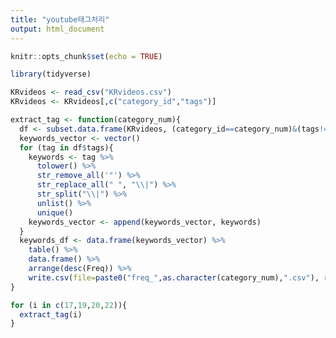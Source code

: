 ---
title: "youtube태그처리"
output: html_document
---

```{r setup, include=FALSE}
knitr::opts_chunk$set(echo = TRUE)
```
```{r}
library(tidyverse)

KRvideos <- read_csv("KRvideos.csv")
KRvideos <- KRvideos[,c("category_id","tags")]

extract_tag <- function(category_num){
  df <- subset.data.frame(KRvideos, (category_id==category_num)&(tags!='[none]'))
  keywords_vector <- vector()
  for (tag in df$tags){
    keywords <- tag %>%
      tolower() %>%
      str_remove_all('"') %>%
      str_replace_all(" ", "\\|") %>%
      str_split("\\|") %>%
      unlist() %>%
      unique()
    keywords_vector <- append(keywords_vector, keywords)
  }
  keywords_df <- data.frame(keywords_vector) %>%
    table() %>%
    data.frame() %>%
    arrange(desc(Freq)) %>%
    write.csv(file=paste0("freq_",as.character(category_num),".csv"), row.names=FALSE, fileEncoding="UTF-8")
}

for (i in c(17,19,20,22)){
  extract_tag(i)
}
```